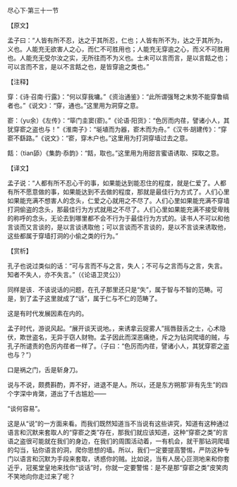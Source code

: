 

尽心下·第三十一节

【原文】

孟子曰：“人皆有所不忍，达之于其所忍，仁也；人皆有所不为，达之于其所为，义也。人能充无欲害人之心，而仁不可胜用也；人能充无穿逾之心，而义不可胜用也。人能充无受尔汝之实，无所往而不为义也。士未可以言而言，是以言餂之也；可以言而不言，是以不言餂之也，是皆穿逾之类也。”

【注释】

穿：《诗·召南·行露》：“何以穿我墉。”《资治通鉴》：“此所谓强弩之末势不能穿鲁缟者也。”《说文》：“穿，通也。”这里用为洞穿之意。

窬：（yu余）《左传》：“筚门圭窦(窬)。”《论语·阳货》：“色厉而内荏，譬诸小人，其犹穿窬之盗也与！”《淮南子》：“埏埴而为器，窬木而为舟。”《汉书·胡建传》：“穿窬不繇路。”《说文》：“窬，穿木户也。”这里用为打洞穿墙过去之意。

餂：（tian舔）《集韵·忝韵》：“餂，取也。”这里用为用甜言蜜语诱取、探取之意。

【译文】

孟子说：“人都有所不忍心干的事，如果能达到能忍住的程度，就是仁爱了。人都有所不愿意做的事，如果能达到不去做的程度，那就是最佳行为方式了。人们心里如果能充满不想害人的念头，仁爱之心就用之不尽了。人们心里如果能充满不穿墙打洞偷盗的念头，那最佳行为方式就用之不尽了。人们心里如果能充满不接受卑贱的称呼的念头，无论去到哪里都不会不行为于最佳行为方式的。读书人不可以和他言谈而又言谈的，是以言谈诱取他；可以言谈而不言谈的，是以不言谈来诱取他，这些都属于穿墙打洞的小偷之类的行为。”

【赏析】

孔子也说过类似的话：“可与言而不与之言，失人；不可与之言而与之言，失言。知者不失人，亦不失言。”（《论语卫灵公》）

同样是该．不该说话的问题，在孔子那里还只是“失”，属于智与不智的范畴。可是，到了孟子这里就成了“话”，属于仁与不仁的范畴了。

这是有时代发展因素在内的。

孟子时代，游说风起。“展开谈天说地。，来诱拿云捉雾人”摇唇鼓舌之士，心术隐伏，欺世盗名，无异于窃人财物。孟子因此而深恶痛绝，斥之为钻洞爬墙的贼，与孔子所谴责的色厉内荏者一样了。（子曰：“色厉而内荏，譬诸小人，其犹穿窬之盗也与？”）

口是祸之门，舌是斩身刀。

说与不说，颇费斟酌，弄不好，进退不是人。所以，还是东方朔那‘非有先生”的四个字深中肯綮，道出了千古尴尬——

“谈何容易”。

这是从“说”的一方面来看。而我们既然知道当不当说有这些讲究，知道有这种通过语言和沉默来套取人的“穿窬之类”存在，那我们就应该知道，这种“穿窬之类”的言语之盗很可能就在我们的身边，在我们的周围活动着，一有机会，就干那钻洞爬墙的勾当，钻你语言的洞，爬你思想的墙。所以，我们一定要提高警惕，严防这种专门以语言和沉默为手段来套取，诱惑你的贼。比如说，当有人居心叵测地来和你套近乎，冠冕堂皇地来找你“谈话”时，你就一定要警惕：是不是那“穿窬之类”皮笑肉不笑地向你走过来了呢？

